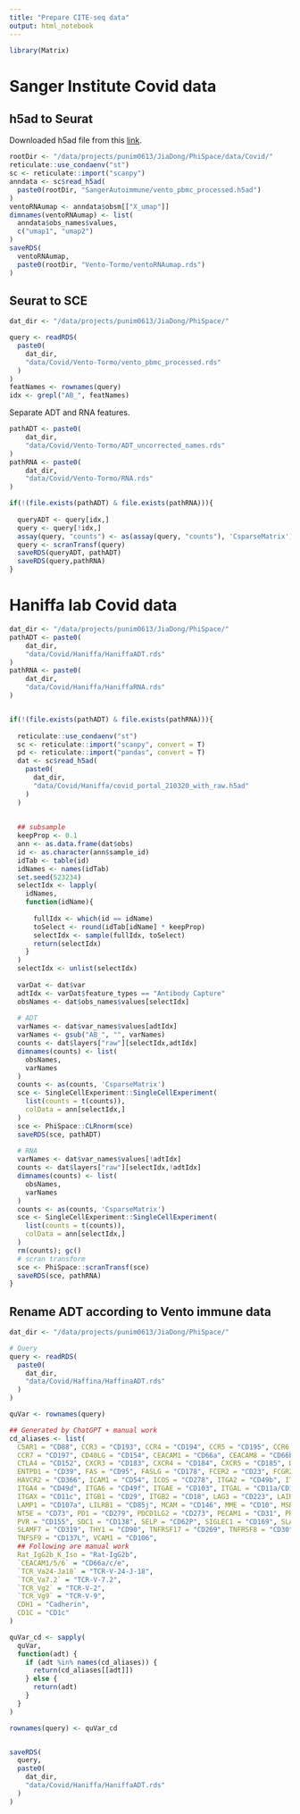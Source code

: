 ```yaml
---
title: "Prepare CITE-seq data"
output: html_notebook
---
```


```r
library(Matrix)
```

# Sanger Institute Covid data

## h5ad to Seurat 

Downloaded h5ad file from this [link](https://covid19.cog.sanger.ac.uk/submissions/release2/vento_pbmc_processed.h5ad).

```R
rootDir <- "/data/projects/punim0613/JiaDong/PhiSpace/data/Covid/"
reticulate::use_condaenv("st")
sc <- reticulate::import("scanpy")
anndata <- sc$read_h5ad(
  paste0(rootDir, "SangerAutoimmune/vento_pbmc_processed.h5ad")
)
ventoRNAumap <- anndata$obsm[["X_umap"]]
dimnames(ventoRNAumap) <- list(
  anndata$obs_names$values,
  c("umap1", "umap2")
)
saveRDS(
  ventoRNAumap,
  paste0(rootDir, "Vento-Tormo/ventoRNAumap.rds")
)
```




## Seurat to SCE 

```r
dat_dir <- "/data/projects/punim0613/JiaDong/PhiSpace/"

query <- readRDS(
  paste0(
    dat_dir,
    "data/Covid/Vento-Tormo/vento_pbmc_processed.rds"
  )
)
featNames <- rownames(query)
idx <- grepl("AB_", featNames)
```

Separate ADT and RNA features.

```r
pathADT <- paste0(
    dat_dir,
    "data/Covid/Vento-Tormo/ADT_uncorrected_names.rds"
)
pathRNA <- paste0(
    dat_dir,
    "data/Covid/Vento-Tormo/RNA.rds"
)

if(!(file.exists(pathADT) & file.exists(pathRNA))){
  
  queryADT <- query[idx,]
  query <- query[!idx,]
  assay(query, "counts") <- as(assay(query, "counts"), 'CsparseMatrix')
  query <- scranTransf(query)
  saveRDS(queryADT, pathADT)
  saveRDS(query,pathRNA)
} 
```


# Haniffa lab Covid data


```r
dat_dir <- "/data/projects/punim0613/JiaDong/PhiSpace/"
pathADT <- paste0(
    dat_dir,
    "data/Covid/Haniffa/HaniffaADT.rds"
)
pathRNA <- paste0(
    dat_dir,
    "data/Covid/Haniffa/HaniffaRNA.rds"
)


if(!(file.exists(pathADT) & file.exists(pathRNA))){
  
  reticulate::use_condaenv("st")
  sc <- reticulate::import("scanpy", convert = T)
  pd <- reticulate::import("pandas", convert = T)
  dat <- sc$read_h5ad(
    paste0(
      dat_dir,
      "data/Covid/Haniffa/covid_portal_210320_with_raw.h5ad"
    )
  )
  
  
  ## subsample
  keepProp <- 0.1
  ann <- as.data.frame(dat$obs)
  id <- as.character(ann$sample_id)
  idTab <- table(id)
  idNames <- names(idTab)
  set.seed(523234)
  selectIdx <- lapply(
    idNames,
    function(idName){
      
      fullIdx <- which(id == idName)
      toSelect <- round(idTab[idName] * keepProp)
      selectIdx <- sample(fullIdx, toSelect)
      return(selectIdx)
    }
  )
  selectIdx <- unlist(selectIdx)
  
  varDat <- dat$var
  adtIdx <- varDat$feature_types == "Antibody Capture"
  obsNames <- dat$obs_names$values[selectIdx]
  
  # ADT
  varNames <- dat$var_names$values[adtIdx]
  varNames <- gsub("AB_", "", varNames)
  counts <- dat$layers["raw"][selectIdx,adtIdx]
  dimnames(counts) <- list(
    obsNames,
    varNames
  )
  counts <- as(counts, 'CsparseMatrix')
  sce <- SingleCellExperiment::SingleCellExperiment(
    list(counts = t(counts)),
    colData = ann[selectIdx,]
  )
  sce <- PhiSpace::CLRnorm(sce)
  saveRDS(sce, pathADT)
  
  # RNA
  varNames <- dat$var_names$values[!adtIdx]
  counts <- dat$layers["raw"][selectIdx,!adtIdx]
  dimnames(counts) <- list(
    obsNames,
    varNames
  )
  counts <- as(counts, 'CsparseMatrix')
  sce <- SingleCellExperiment::SingleCellExperiment(
    list(counts = t(counts)),
    colData = ann[selectIdx,]
  )
  rm(counts); gc()
  # scran transform
  sce <- PhiSpace::scranTransf(sce)
  saveRDS(sce, pathRNA)
} 
```


## Rename ADT according to Vento immune data
```r
dat_dir <- "/data/projects/punim0613/JiaDong/PhiSpace/"

# Query
query <- readRDS(
  paste0(
    dat_dir,
    "data/Covid/Haffina/HaffinaADT.rds"
  )
)

quVar <- rownames(query) 

## Generated by ChatGPT + manual work
cd_aliases <- list(
  C5AR1 = "CD88", CCR3 = "CD193", CCR4 = "CD194", CCR5 = "CD195", CCR6 = "CD196",
  CCR7 = "CD197", CD40LG = "CD154", CEACAM1 = "CD66a", CEACAM8 = "CD66b", CR1 = "CD35",
  CTLA4 = "CD152", CXCR3 = "CD183", CXCR4 = "CD184", CXCR5 = "CD185", DPP4 = "CD26",
  ENTPD1 = "CD39", FAS = "CD95", FASLG = "CD178", FCER2 = "CD23", FCGR2A = "CD32a",
  HAVCR2 = "CD366", ICAM1 = "CD54", ICOS = "CD278", ITGA2 = "CD49b", ITGA2B = "CD41",
  ITGA4 = "CD49d", ITGA6 = "CD49f", ITGAE = "CD103", ITGAL = "CD11a/CD18", ITGAM = "CD11b",
  ITGAX = "CD11c", ITGB1 = "CD29", ITGB2 = "CD18", LAG3 = "CD223", LAIR1 = "CD305",
  LAMP1 = "CD107a", LILRB1 = "CD85j", MCAM = "CD146", MME = "CD10", MSR1 = "CD204",
  NT5E = "CD73", PD1 = "CD279", PDCD1LG2 = "CD273", PECAM1 = "CD31", PROM1 = "CD133",
  PVR = "CD155", SDC1 = "CD138", SELP = "CD62P", SIGLEC1 = "CD169", SLAMF1 = "CD150",
  SLAMF7 = "CD319", THY1 = "CD90", TNFRSF17 = "CD269", TNFRSF8 = "CD30", TNFRSF9 = "CD137",
  TNFSF9 = "CD137L", VCAM1 = "CD106",
  ## Following are manual work
  Rat_IgG2b_K_Iso = "Rat-IgG2b",
  `CEACAM1/5/6` = "CD66a/c/e",
  `TCR_Va24-Ja18` = "TCR-V-24-J-18",
  `TCR_Va7.2` = "TCR-V-7.2",
  `TCR_Vg2` = "TCR-V-2",
  `TCR_Vg9` = "TCR-V-9",
  CDH1 = "Cadherin",
  CD1C = "CD1c"
)

quVar_cd <- sapply(
  quVar, 
  function(adt) {
    if (adt %in% names(cd_aliases)) {
      return(cd_aliases[[adt]])
    } else {
      return(adt)
    }
  }
)

rownames(query) <- quVar_cd


saveRDS(
  query,
  paste0(
    dat_dir,
    "data/Covid/Haniffa/HaniffaADT.rds"
  )
)
```


























